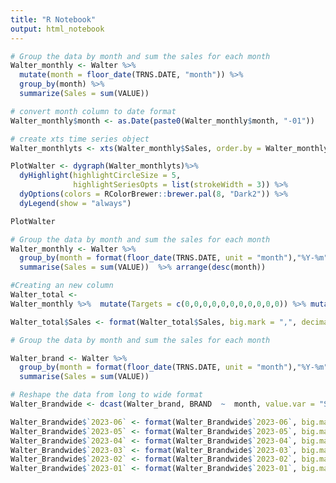 ```yaml
---
title: "R Notebook"
output: html_notebook
---
```


```r
# Group the data by month and sum the sales for each month
Walter_monthly <- Walter %>%
  mutate(month = floor_date(TRNS.DATE, "month")) %>%
  group_by(month) %>%
  summarize(Sales = sum(VALUE))

# convert month column to date format
Walter_monthly$month <- as.Date(paste0(Walter_monthly$month, "-01"))

# create xts time series object
Walter_monthlyts <- xts(Walter_monthly$Sales, order.by = Walter_monthly$month)

PlotWalter <- dygraph(Walter_monthlyts)%>%
  dyHighlight(highlightCircleSize = 5, 
              highlightSeriesOpts = list(strokeWidth = 3)) %>%
  dyOptions(colors = RColorBrewer::brewer.pal(8, "Dark2")) %>%
  dyLegend(show = "always") 

PlotWalter
```
```r
# Group the data by month and sum the sales for each month
Walter_monthly <- Walter %>%
  group_by(month = format(floor_date(TRNS.DATE, unit = "month"),"%Y-%m")) %>%
  summarise(Sales = sum(VALUE))  %>% arrange(desc(month))

#Creating an new column
Walter_total <-
Walter_monthly %>%  mutate(Targets = c(0,0,0,0,0,0,0,0,0,0,0)) %>% mutate(`Achievement % ` = ifelse((Targets = 0), 0,  paste0(round(Sales / Targets * 100), "%"))) %>%  arrange(desc(month))

Walter_total$Sales <- format(Walter_total$Sales, big.mark = ",", decimal.mark = ".", nsmall = 0)
```

```r
# Group the data by month and sum the sales for each month

Walter_brand <- Walter %>%
  group_by(month = format(floor_date(TRNS.DATE, unit = "month"),"%Y-%m"),BRAND) %>%
  summarise(Sales = sum(VALUE)) 

# Reshape the data from long to wide format
Walter_Brandwide <- dcast(Walter_brand, BRAND  ~  month, value.var = "Sales") %>% select(1,12,11,10,9,8,7) %>%  arrange(desc(`2023-06`))

Walter_Brandwide$`2023-06` <- format(Walter_Brandwide$`2023-06`, big.mark = ",", decimal.mark = ".", nsmall = 0)
Walter_Brandwide$`2023-05` <- format(Walter_Brandwide$`2023-05`, big.mark = ",", decimal.mark = ".", nsmall = 0)
Walter_Brandwide$`2023-04` <- format(Walter_Brandwide$`2023-04`, big.mark = ",", decimal.mark = ".", nsmall = 0)
Walter_Brandwide$`2023-03` <- format(Walter_Brandwide$`2023-03`, big.mark = ",", decimal.mark = ".", nsmall = 0)
Walter_Brandwide$`2023-02` <- format(Walter_Brandwide$`2023-02`, big.mark = ",", decimal.mark = ".", nsmall = 0)
Walter_Brandwide$`2023-01` <- format(Walter_Brandwide$`2023-01`, big.mark = ",", decimal.mark = ".", nsmall = 0)


```

